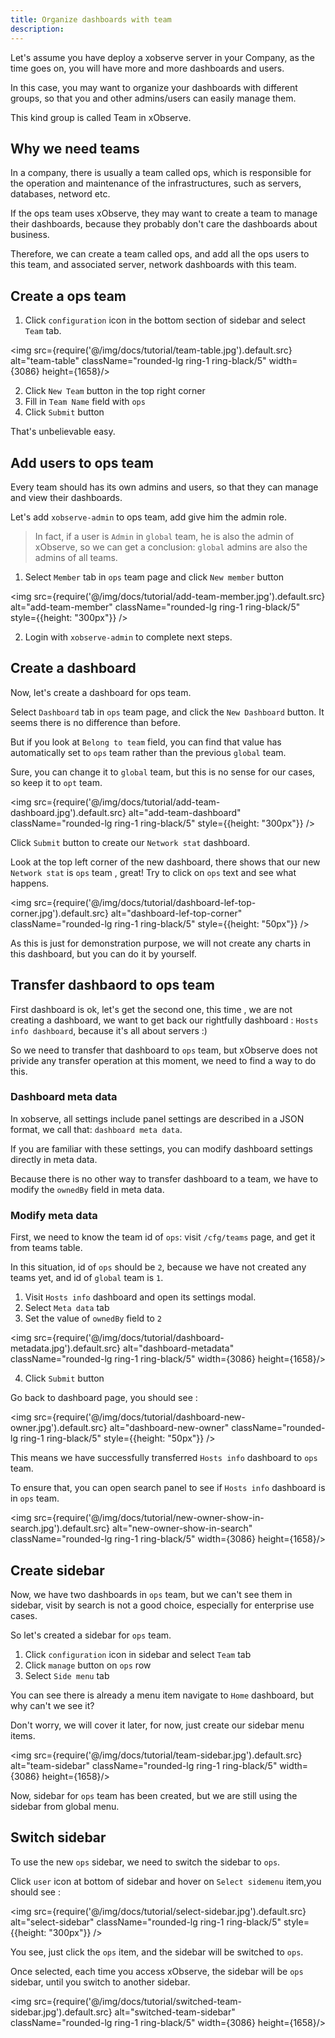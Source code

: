 ```yaml
---
title: Organize dashboards with team 
description: 
---
```


Let's assume you have deploy a xobserve server in your Company, as the time goes on, you will have more and more dashboards and users.

In this case, you may want to organize your dashboards with different groups, so that you and other admins/users can easily manage them.

This kind group is called Team in xObserve.

## Why we need teams 

In a company, there is usually a team called ops, which is responsible for the operation and maintenance of the infrastructures, such as servers, databases, netword etc. 

If the ops team uses xObserve, they may want to create a team to manage their dashboards, because they probably don't care the dashboards about business.

Therefore, we can create a team called ops, and add all the ops users to this team, and associated server, network dashboards with this team.

## Create a ops team

1. Click `configuration` icon in the bottom section of sidebar and select `Team` tab.

<img src={require('@/img/docs/tutorial/team-table.jpg').default.src} alt="team-table"  className="rounded-lg ring-1 ring-black/5"  width={3086} height={1658}/>

2. Click `New Team` button in the top right corner 
3. Fill in `Team Name` field with `ops`
4. Click `Submit` button

That's unbelievable easy.

## Add users to ops team

Every team should has its own admins and users, so that they can manage and view their dashboards. 

Let's add `xobserve-admin` to ops team, add give him the admin role.

> In fact, if a user is `Admin` in `global` team, he is also the admin of xObserve, so we can get a conclusion: 
> `global` admins are also the admins of all teams.

1. Select `Member` tab in `ops` team page and click `New member` button

<img src={require('@/img/docs/tutorial/add-team-member.jpg').default.src} alt="add-team-member"  className="rounded-lg ring-1 ring-black/5"  style={{height: "300px"}} />

2. Login with `xobserve-admin` to complete next steps.


## Create a dashboard 

Now, let's create a dashboard for ops team. 

Select `Dashboard` tab in `ops` team page, and click the `New Dashboard` button. It seems there is no difference than before.

But if you look at `Belong to team` field, you can find that value has automatically set to `ops` team rather than the previous `global` team.

Sure, you can change it to `global` team, but this is no sense for our cases, so keep it to `opt` team.

<img src={require('@/img/docs/tutorial/add-team-dashboard.jpg').default.src} alt="add-team-dashboard"  className="rounded-lg ring-1 ring-black/5"  style={{height: "300px"}} />

Click `Submit` button to create our `Network stat` dashboard.

Look at the top left corner of the new dashboard, there shows that our new `Network stat` is `ops` team , great! Try to click on `ops` text and see what happens.

<img src={require('@/img/docs/tutorial/dashboard-lef-top-corner.jpg').default.src} alt="dashboard-lef-top-corner"  className="rounded-lg ring-1 ring-black/5"  style={{height: "50px"}} />


As this is just for demonstration purpose, we will not create any charts in this dashboard, but you can do it by yourself.


## Transfer dashbaord to ops team

First dashboard is ok, let's get the second one, this time , we are not creating a dashboard, we want to get back our rightfully dashboard : `Hosts info dashboard`, because it's all about servers :)

So we need to transfer that dashboard to `ops` team, but xObserve does not privide any transfer operation at this moment, we need to find a way to do this.

### Dashboard meta data 

In xobserve, all settings include panel settings are described in a JSON format, we call that: `dashboard meta data`.

If you are familiar with these settings, you can modify dashboard settings directly in meta data. 

Because there is no other way to transfer dashboard to a team, we have to modify the `ownedBy` field in meta data.

### Modify meta data 

First, we need to know the team id of `ops`: visit `/cfg/teams` page, and get it from teams table. 

In this situation, id of `ops` should be `2`, because we have not created any teams yet, and id of `global` team is `1`.

1. Visit `Hosts info` dashboard and open its settings modal.
2. Select `Meta data` tab 
3. Set the value of  `ownedBy` field to `2`

<img src={require('@/img/docs/tutorial/dashboard-metadata.jpg').default.src} alt="dashboard-metadata"  className="rounded-lg ring-1 ring-black/5"  width={3086} height={1658}/>

4. Click `Submit` button

Go back to dashboard page, you should see :

<img src={require('@/img/docs/tutorial/dashboard-new-owner.jpg').default.src} alt="dashboard-new-owner"  className="rounded-lg ring-1 ring-black/5"  style={{height: "50px"}} />

This means we have successfully transferred `Hosts info` dashboard to `ops` team.

To ensure that, you can open search panel to see if `Hosts info` dashboard is in `ops` team.

<img src={require('@/img/docs/tutorial/new-owner-show-in-search.jpg').default.src} alt="new-owner-show-in-search"  className="rounded-lg ring-1 ring-black/5"  width={3086} height={1658}/>


## Create sidebar

Now, we have two dashboards in `ops` team, but we can't see them in sidebar, visit by search is not a good choice, especially for enterprise use cases.

So let's created a sidebar for `ops` team.

1. Click `configuration` icon in sidebar and select `Team` tab
2. Click `manage` button on `ops` row 
3. Select `Side menu` tab 

You can see there is already a menu item navigate to `Home` dashboard, but why can't we see it? 

Don't worry, we will cover it later, for now, just create our sidebar menu items.

<img src={require('@/img/docs/tutorial/team-sidebar.jpg').default.src} alt="team-sidebar"  className="rounded-lg ring-1 ring-black/5"  width={3086} height={1658}/>


Now, sidebar for `ops` team has been created, but we are still using the sidebar from global menu.

## Switch sidebar

To use the new `ops` sidebar, we need to switch the sidebar to `ops`.

Click `user` icon at bottom of sidebar and hover on `Select sidemenu` item,you should see : 

<img src={require('@/img/docs/tutorial/select-sidebar.jpg').default.src} alt="select-sidebar"  className="rounded-lg ring-1 ring-black/5"  style={{height: "300px"}} />


You see, just click the `ops` item, and the sidebar will be switched to `ops`.

Once selected, each time you access xObserve, the sidebar will be `ops` sidebar, until you switch to another sidebar.

<img src={require('@/img/docs/tutorial/switched-team-sidebar.jpg').default.src} alt="switched-team-sidebar"  className="rounded-lg ring-1 ring-black/5"  width={3086} height={1658}/>
